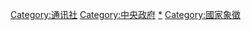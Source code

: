 [[Category:通讯社|Category:通讯社]]
[[Category:中央政府|Category:中央政府]]
[[Category:各国媒体|*]]
[[Category:國家象徵|Category:國家象徵]]